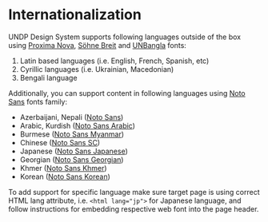 
<Meta
  title="Getting started/Internationalization"
/>

# Internationalization

UNDP Design System supports following languages outside of the box using [Proxima Nova](https://fonts.adobe.com/fonts/proxima-nova), [Söhne Breit](https://klim.co.nz/retail-fonts/soehne-breit/) and [UNBangla](https://www.undp.org/bangladesh/publications/un-bangla-font) fonts:
1. Latin based languages (i.e. English, French, Spanish, etc)
2. Cyrillic languages (i.e. Ukrainian, Macedonian)
3. Bengali language

Additionally, you can support content in following languages using [Noto Sans](https://fonts.google.com/noto/specimen/Noto+Sans) fonts family:

- Azerbaijani, Nepali ([Noto Sans](https://fonts.google.com/noto/specimen/Noto+Sans))
- Arabic, Kurdish ([Noto Sans Arabic](https://fonts.google.com/noto/specimen/Noto+Sans+Arabic))
- Burmese ([Noto Sans Myanmar](https://fonts.google.com/noto/specimen/Noto+Sans+Myanmar))
- Chinese ([Noto Sans SC](https://fonts.google.com/noto/specimen/Noto+Sans+SC))
- Japanese ([Noto Sans Japanese](https://fonts.google.com/noto/specimen/Noto+Sans+JP))
- Georgian ([Noto Sans Georgian](https://fonts.google.com/noto/specimen/Noto+Sans+Georgian))
- Khmer ([Noto Sans Khmer](https://fonts.google.com/noto/specimen/Noto+Sans+Khmer))
- Korean ([Noto Sans Korean](https://fonts.google.com/noto/specimen/Noto+Sans+KR))

To add support for specific language make sure target page is using correct HTML lang attribute, i.e. `<html lang="jp">` for Japanese language, and follow instructions for embedding respective web font into the page header.
